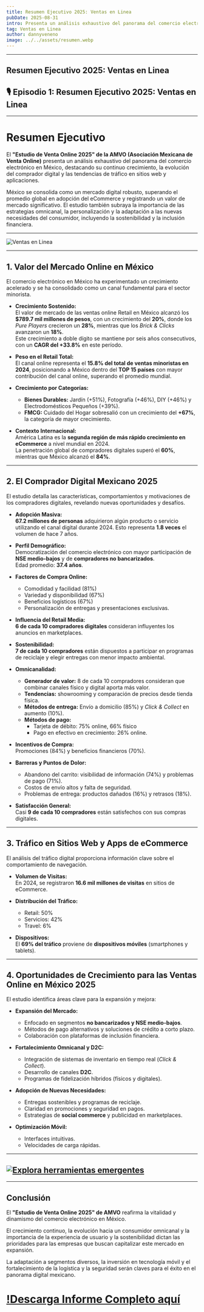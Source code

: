 ```yaml
---
title: Resumen Ejecutivo 2025: Ventas en Linea
pubDate: 2025-08-31
intro: Presenta un análisis exhaustivo del panorama del comercio electrónico en México, destacando su continuo crecimiento, la evolución del comprador digital. 
tag: Ventas en Linea
author: dannyveneno
image: ../../assets/resumen.webp
---
```




---

## Resumen Ejecutivo 2025: Ventas en Linea

## 🎙 Episodio 1: Resumen Ejecutivo 2025: Ventas en Linea

<AudioPlayer
  src='https://res.cloudinary.com/dj0dedvu0/video/upload/v1756664285/E-commerce_en_M%C3%A9xico_2024-2025__AMVO_revela_expansi%C3%B3n__inclusi%C3%B3n_m%C3%B3vil_y_el_reto_IA__j59gfe.mp4'
  title='Resumen Ejecutivo 2025: Ventas en Linea '
/>

---

# Resumen Ejecutivo

El **"Estudio de Venta Online 2025" de la AMVO (Asociación Mexicana de Venta Online)** presenta un análisis exhaustivo del panorama del comercio electrónico en México, destacando su continuo crecimiento, la evolución del comprador digital y las tendencias de tráfico en sitios web y aplicaciones.

México se consolida como un mercado digital robusto, superando el promedio global en adopción del eCommerce y registrando un valor de mercado significativo. El estudio también subraya la importancia de las estrategias omnicanal, la personalización y la adaptación a las nuevas necesidades del consumidor, incluyendo la sostenibilidad y la inclusión financiera.

---

![Ventas en Linea](https://res.cloudinary.com/dj0dedvu0/image/upload/v1756665731/ecommecesquema2025_ob2kq0.png)

---

## 1. Valor del Mercado Online en México

El comercio electrónico en México ha experimentado un crecimiento acelerado y se ha consolidado como un canal fundamental para el sector minorista.

- **Crecimiento Sostenido:**  
  El valor de mercado de las ventas online Retail en México alcanzó los **$789.7 mil millones de pesos**, con un crecimiento del **20%**, donde los _Pure Players_ crecieron un **28%**, mientras que los _Brick & Clicks_ avanzaron un **18%**.  
  Este crecimiento a doble dígito se mantiene por seis años consecutivos, con un **CAGR del +33.8%** en este período.

- **Peso en el Retail Total:**  
  El canal online representa el **15.8% del total de ventas minoristas en 2024**, posicionando a México dentro del **TOP 15 países** con mayor contribución del canal online, superando el promedio mundial.

- **Crecimiento por Categorías:**

  - **Bienes Durables:** Jardín (+51%), Fotografía (+46%), DIY (+46%) y Electrodomésticos Pequeños (+39%).
  - **FMCG:** Cuidado del Hogar sobresalió con un crecimiento del **+67%**, la categoría de mayor crecimiento.

- **Contexto Internacional:**  
  América Latina es la **segunda región de más rápido crecimiento en eCommerce** a nivel mundial en 2024.  
  La penetración global de compradores digitales superó el **60%**, mientras que México alcanzó el **84%**.

---

## 2. El Comprador Digital Mexicano 2025

El estudio detalla las características, comportamientos y motivaciones de los compradores digitales, revelando nuevas oportunidades y desafíos.

- **Adopción Masiva:**  
  **67.2 millones de personas** adquirieron algún producto o servicio utilizando el canal digital durante 2024. Esto representa **1.8 veces** el volumen de hace 7 años.

- **Perfil Demográfico:**  
  Democratización del comercio electrónico con mayor participación de **NSE medio-bajos** y de **compradores no bancarizados**.  
  Edad promedio: **37.4 años**.

- **Factores de Compra Online:**

  - Comodidad y facilidad (81%)
  - Variedad y disponibilidad (67%)
  - Beneficios logísticos (67%)
  - Personalización de entregas y presentaciones exclusivas.

- **Influencia del Retail Media:**  
  **6 de cada 10 compradores digitales** consideran influyentes los anuncios en marketplaces.

- **Sostenibilidad:**  
  **7 de cada 10 compradores** están dispuestos a participar en programas de reciclaje y elegir entregas con menor impacto ambiental.

- **Omnicanalidad:**

  - **Generador de valor:** 8 de cada 10 compradores consideran que combinar canales físico y digital aporta más valor.
  - **Tendencias:** showrooming y comparación de precios desde tienda física.
  - **Métodos de entrega:** Envío a domicilio (85%) y _Click & Collect_ en aumento (10%).
  - **Métodos de pago:**
    - Tarjeta de débito: 75% online, 66% físico
    - Pago en efectivo en crecimiento: 26% online.

- **Incentivos de Compra:**  
  Promociones (84%) y beneficios financieros (70%).

- **Barreras y Puntos de Dolor:**

  - Abandono del carrito: visibilidad de información (74%) y problemas de pago (71%).
  - Costos de envío altos y falta de seguridad.
  - Problemas de entrega: productos dañados (16%) y retrasos (18%).

- **Satisfacción General:**  
  Casi **9 de cada 10 compradores** están satisfechos con sus compras digitales.

---

## 3. Tráfico en Sitios Web y Apps de eCommerce

El análisis del tráfico digital proporciona información clave sobre el comportamiento de navegación.

- **Volumen de Visitas:**  
  En 2024, se registraron **16.6 mil millones de visitas** en sitios de eCommerce.

- **Distribución del Tráfico:**

  - Retail: 50%
  - Servicios: 42%
  - Travel: 6%

- **Dispositivos:**  
  El **69% del tráfico** proviene de **dispositivos móviles** (smartphones y tablets).

---

## 4. Oportunidades de Crecimiento para las Ventas Online en México 2025

El estudio identifica áreas clave para la expansión y mejora:

- **Expansión del Mercado:**

  - Enfocado en segmentos **no bancarizados y NSE medio-bajos**.
  - Métodos de pago alternativos y soluciones de crédito a corto plazo.
  - Colaboración con plataformas de inclusión financiera.

- **Fortalecimiento Omnicanal y D2C:**

  - Integración de sistemas de inventario en tiempo real (_Click & Collect_).
  - Desarrollo de canales **D2C**.
  - Programas de fidelización híbridos (físicos y digitales).

- **Adopción de Nuevas Necesidades:**

  - Entregas sostenibles y programas de reciclaje.
  - Claridad en promociones y seguridad en pagos.
  - Estrategias de **social commerce** y publicidad en marketplaces.

- **Optimización Móvil:**
  - Interfaces intuitivas.
  - Velocidades de carga rápidas.

---

## [![Explora herramientas emergentes](https://res.cloudinary.com/dj0dedvu0/image/upload/v1756666793/resumen_jpbv1g.png)](https://reporteecommerce2025.netlify.app)

---

## Conclusión

El **"Estudio de Venta Online 2025" de AMVO** reafirma la vitalidad y dinamismo del comercio electrónico en México.

El crecimiento continuo, la evolución hacia un consumidor omnicanal y la importancia de la experiencia de usuario y la sostenibilidad dictan las prioridades para las empresas que buscan capitalizar este mercado en expansión.

La adaptación a segmentos diversos, la inversión en tecnología móvil y el fortalecimiento de la logística y la seguridad serán claves para el éxito en el panorama digital mexicano.

# [!Descarga Informe Completo aquí](https://drive.google.com/file/d/1EuD7Zq7DvpDKkDt4didtfNSYFIKWMXkv/view?usp=sharing)
